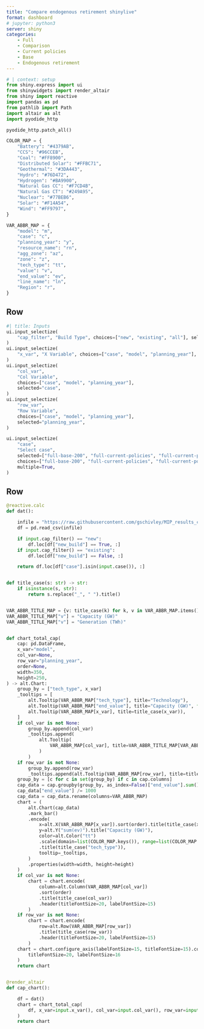 ```yaml
---
title: "Compare endogenous retirement shinylive"
format: dashboard
# jupyter: python3
server: shiny
categories:
    - Full
    - Comparison
    - Current policies
    - Base
    - Endogenous retirement
---
```


```python
# | context: setup
from shiny.express import ui
from shinywidgets import render_altair
from shiny import reactive
import pandas as pd
from pathlib import Path
import altair as alt
import pyodide_http

pyodide_http.patch_all()

COLOR_MAP = {
    "Battery": "#4379AB",
    "CCS": "#96CCEB",
    "Coal": "#FF8900",
    "Distributed Solar": "#FFBC71",
    "Geothermal": "#3DA443",
    "Hydro": "#76D472",
    "Hydrogen": "#BA9900",
    "Natural Gas CC": "#F7CD4B",
    "Natural Gas CT": "#249A95",
    "Nuclear": "#77BEB6",
    "Solar": "#F14A54",
    "Wind": "#FF9797",
}

VAR_ABBR_MAP = {
    "model": "m",
    "case": "c",
    "planning_year": "y",
    "resource_name": "rn",
    "agg_zone": "az",
    "zone": "z",
    "tech_type": "tt",
    "value": "v",
    "end_value": "ev",
    "line_name": "ln",
    "Region": "r",
}
```
## Row
```python
#| title: Inputs
ui.input_selectize(
    "cap_filter", "Build Type", choices=["new", "existing", "all"], selected="all"
)
ui.input_selectize(
    "x_var", "X Variable", choices=["case", "model", "planning_year"], selected="model"
)
ui.input_selectize(
    "col_var",
    "Col Variable",
    choices=["case", "model", "planning_year"],
    selected="case",
)
ui.input_selectize(
    "row_var",
    "Row Variable",
    choices=["case", "model", "planning_year"],
    selected="planning_year",
)

ui.input_selectize(
    "case",
    "Select case",
    selected=["full-base-200", "full-current-policies", "full-current-policies-retire"],
    choices=["full-base-200", "full-current-policies", "full-current-policies-retire"],
    multiple=True,
)
```
## Row
```python

@reactive.calc
def dat():

    infile = "https://raw.githubusercontent.com/gschivley/MIP_results_comparison/main/compiled_results/endogenous_retirement/capacity.csv"
    df = pd.read_csv(infile)

    if input.cap_filter() == "new":
        df.loc[df["new_build"] == True, :]
    if input.cap_filter() == "existing":
        df.loc[df["new_build"] == False, :]

    return df.loc[df["case"].isin(input.case()), :]


def title_case(s: str) -> str:
    if isinstance(s, str):
        return s.replace("_", " ").title()


VAR_ABBR_TITLE_MAP = {v: title_case(k) for k, v in VAR_ABBR_MAP.items()}
VAR_ABBR_TITLE_MAP["v"] = "Capacity (GW)"
VAR_ABBR_TITLE_MAP["v"] = "Generation (TWh)"


def chart_total_cap(
    cap: pd.DataFrame,
    x_var="model",
    col_var=None,
    row_var="planning_year",
    order=None,
    width=350,
    height=250,
) -> alt.Chart:
    group_by = ["tech_type", x_var]
    _tooltips = [
        alt.Tooltip(VAR_ABBR_MAP["tech_type"], title="Technology"),
        alt.Tooltip(VAR_ABBR_MAP["end_value"], title="Capacity (GW)", format=",.0f"),
        alt.Tooltip(VAR_ABBR_MAP[x_var], title=title_case(x_var)),
    ]
    if col_var is not None:
        group_by.append(col_var)
        _tooltips.append(
            alt.Tooltip(
                VAR_ABBR_MAP[col_var], title=VAR_ABBR_TITLE_MAP[VAR_ABBR_MAP[col_var]]
            )
        )
    if row_var is not None:
        group_by.append(row_var)
        _tooltips.append(alt.Tooltip(VAR_ABBR_MAP[row_var], title=title_case(row_var)))
    group_by = [c for c in set(group_by) if c in cap.columns]
    cap_data = cap.groupby(group_by, as_index=False)["end_value"].sum()
    cap_data["end_value"] /= 1000
    cap_data = cap_data.rename(columns=VAR_ABBR_MAP)
    chart = (
        alt.Chart(cap_data)
        .mark_bar()
        .encode(
            x=alt.X(VAR_ABBR_MAP[x_var]).sort(order).title(title_case(x_var)),
            y=alt.Y("sum(ev)").title("Capacity (GW)"),
            color=alt.Color("tt")
            .scale(domain=list(COLOR_MAP.keys()), range=list(COLOR_MAP.values()))
            .title(title_case("tech_type")),
            tooltip=_tooltips,
        )
        .properties(width=width, height=height)
    )
    if col_var is not None:
        chart = chart.encode(
            column=alt.Column(VAR_ABBR_MAP[col_var])
            .sort(order)
            .title(title_case(col_var))
            .header(titleFontSize=20, labelFontSize=15)
        )
    if row_var is not None:
        chart = chart.encode(
            row=alt.Row(VAR_ABBR_MAP[row_var])
            .title(title_case(row_var))
            .header(titleFontSize=20, labelFontSize=15)
        )
    chart = chart.configure_axis(labelFontSize=15, titleFontSize=15).configure_legend(
        titleFontSize=20, labelFontSize=16
    )
    return chart


@render_altair
def cap_chart():

    df = dat()
    chart = chart_total_cap(
        df, x_var=input.x_var(), col_var=input.col_var(), row_var=input.row_var()
    )
    return chart

```